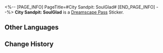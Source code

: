 <%-- [PAGE_INFO]
PageTitle=#City Sandpit: SoulGlad#
[END_PAGE_INFO] --%>
{{Stub|Location information}}
{{Item Infobox
|id          = 223604
|image       = Dreamscape Pass Sticker City Sandpit- SoulGlad.png{{subst:void|<!--$UPLOAD:<<SpriteOutput/TravelBrochure/StickFigures/223604.png>-<Dreamscape Pass Sticker City Sandpit- SoulGlad.png>-<Item Icons>>-->}}
|type        = Dreamscape Pass Sticker
|type2       = Nobodys In the Big Dream Stickers
|invCategory = 
|rarity      = 4
|effect      = 
|description = Digital stickers that can be used to decorate the pages of the Dreamtour Handbook. They come in many different styles.
|source1     = [[Explore the miniature model and reach the elevated platform using the Bubble Pinball Machine]]
}}
{{Description|Hey, what's this "branding effect" you're talking about? *sipping SoulGlad dramatically*}}
'''City Sandpit: SoulGlad''' is a [[Dreamscape Pass]] Sticker.

==Other Languages==
{{Other Languages
|en   = City Sandpit: SoulGlad
|zhs  = 城市沙盘：苏乐达
|zht  = 城市沙盤：蘇樂達
|ja   = 箱庭都市：スラーダ
|ko   = 도시 모형판: 솔글래드
|es   = Maqueta de la ciudad: FelizAlma
|fr   = Maquette de la ville&nbsp;: Félicitâme
|ru   = Диорама города: «Услада»
|th   = เมืองแซนด์บ็อกซ์: SoulGlad
|vi   = Sa Bàn Thành Phố: SoulGlad
|de   = Sandmodell der Stadt: SeelFroh
|id   = Miniatur Kota: SoulGlad
|pt   = Maquete da Cidade: FelizAlma
}}

==Change History==
{{Change History|2.1}}